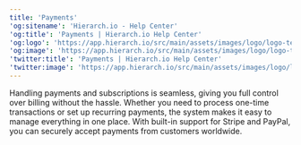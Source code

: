 ```yaml
---
title: 'Payments'
'og:sitename': 'Hierarch.io - Help Center'
'og:title': 'Payments | Hierarch.io Help Center'
'og:logo': 'https://app.hierarch.io/src/main/assets/images/logo/logo-text.png'
'og:image': 'https://app.hierarch.io/src/main/assets/images/logo/logo-text.png'
'twitter:title': 'Payments | Hierarch.io Help Center'
'twitter:image': 'https://app.hierarch.io/src/main/assets/images/logo/logo-text.png'
---
```


Handling payments and subscriptions is seamless, giving you full control over billing without the hassle. Whether you need to process one-time transactions or set up recurring payments, the system makes it easy to manage everything in one place. With built-in support for Stripe and PayPal, you can securely accept payments from customers worldwide.&#x20;